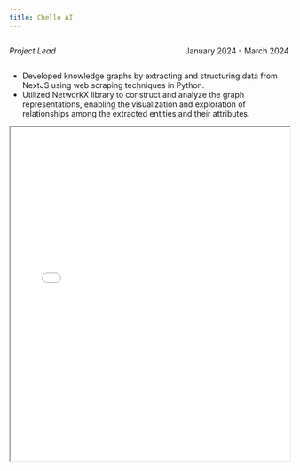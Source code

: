 ```yaml
---
title: Chelle AI
---
```


::: {style="overflow: hidden;"}
::: {style="float: left;"}
*Project Lead*
:::

::: {style="float: right;"}
January 2024 - March 2024
:::
:::

-   Developed knowledge graphs by extracting and structuring data from NextJS using web scraping techniques in Python.
-   Utilized NetworkX library to construct and analyze the graph representations, enabling the visualization and exploration of relationships among the extracted entities and their attributes.

::: {#fig-RefCardR}
<iframe width="100%" height="600" src="Chelle AI Consulting Winter 2024.pdf">

</iframe>
:::
